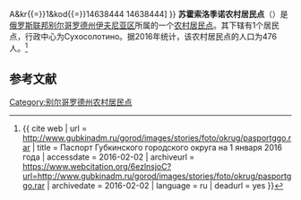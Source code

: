 {{Infobox Settlement
| official_name = 苏霍索洛季诺农村居民点
| native_name = Сухосолотинское сельское поселение
| settlement_type = [[农村居民点|农村居民点]]
| subdivision_type = [[国家|国家]]
| subdivision_type1 = [[州_(俄罗斯)|州]]
| subdivision_type2 = [[区_(苏联)|区]]
| subdivision_name = {{RUS}}
| subdivision_name1 = [[别尔哥罗德州|别尔哥罗德州]]
| subdivision_name2 = [[伊夫尼亚区|伊夫尼亚区]]
| seat_type = 行政中心
| seat = Сухосолотино
| population_as_of=2016
| population_footnotes = <ref name=stat />
| population_total = 476
| coordinates_display = inline,title
| latd = 50 | latm = 59 | lats = 33 | latNS = N
| longd = 36 | longm = 23 | longs = 39 | longEW = E
| timezone = [[莫斯科时间|MSK]]
| utc_offset = +3
| blank_name = [[俄罗斯市政土地区划代码|OKTMO编码]]
| blank_info = [http://classif.spb.ru/classificators/view/tma.php?st{{=}}A&kr{{=}}1&kod{{=}}14638444 14638444]
}}
'''苏霍索洛季诺农村居民点'''（{{lang-ru|Сухосолотинское сельское поселение}}）是[[俄罗斯联邦|俄罗斯联邦]][[别尔哥罗德州|别尔哥罗德州]][[伊夫尼亚区|伊夫尼亚区]]所属的一个[[农村居民点|农村居民点]]。其下辖有1个居民点，行政中心为Сухосолотино。据2016年统计，该农村居民点的人口为476人。<ref name=stat>{{ cite web | url = http://www.gubkinadm.ru/gorod/images/stories/foto/okrug/pasportggo.rar | title = Паспорт Губкинского городского округа на 1 января 2016 года | accessdate = 2016-02-02 | archiveurl = https://www.webcitation.org/6ezlnsjoC?url=http://www.gubkinadm.ru/gorod/images/stories/foto/okrug/pasportggo.rar | archivedate = 2016-02-02 | language = ru | deadurl = yes }}</ref>

== 参考文献 ==
{{reflist}}

{{Russia-stub}}

[[Category:别尔哥罗德州农村居民点|Category:别尔哥罗德州农村居民点]]